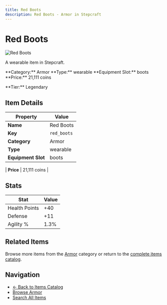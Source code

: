 ```yaml
---
title: Red Boots
description: Red Boots - Armor in Stepcraft
---
```


# Red Boots

<div className="flex items-start gap-6 mb-8">
  <div className="flex-shrink-0">
    <img src="/assets/resources/smithing/red_boots.png" alt="Red Boots" className="w-24 h-24 border rounded-lg" />
  </div>
  <div className="flex-1">
    <div className="space-y-2">
      <p className="text-lg text-muted-foreground">A wearable item in Stepcraft.</p>
      <div className="flex flex-wrap gap-4 text-sm">
        <span className="px-2 py-1 bg-blue-100 dark:bg-blue-900 rounded-md">
          **Category:** Armor
        </span>
        <span className="px-2 py-1 bg-green-100 dark:bg-green-900 rounded-md">
          **Type:** wearable
        </span>
        <span className="px-2 py-1 bg-purple-100 dark:bg-purple-900 rounded-md">
          **Equipment Slot:** boots
        </span>
        <span className="px-2 py-1 bg-yellow-100 dark:bg-yellow-900 rounded-md">
          **Price:** 21,111 coins
        </span>
      </div>
      <p className="text-sm font-medium">**Tier:** Legendary</p>
    </div>
  </div>
</div>

## Item Details

| Property | Value |
|----------|-------|
| **Name** | Red Boots |
| **Key** | `red_boots` |
| **Category** | Armor |
| **Type** | wearable |
| **Equipment Slot** | boots |

| **Price** | 21,111 coins |


## Stats

| Stat | Value |
|------|-------|
| Health Points | +40 |
| Defense | +11 |
| Agility % | 1.3% |

## Related Items

Browse more items from the [Armor](/items#armor) category or return to the [complete items catalog](/items).

## Navigation

- [← Back to Items Catalog](/items)
- [Browse Armor](/items#armor)
- [Search All Items](/items)
